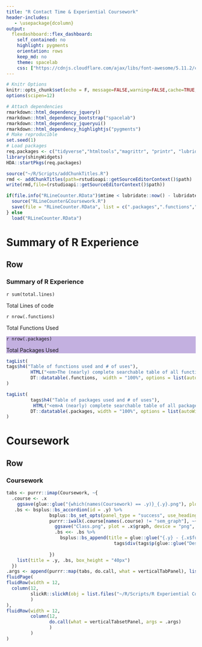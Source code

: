 ```yaml
---
title: "R Contact Time & Experiential Coursework"
header-includes:
   - \usepackage{dcolumn}
output: 
  flexdashboard::flex_dashboard: 
    self_contained: no
    highlight: pygments
    orientation: rows
    keep_md: no
    theme: spacelab
    css: ["https://cdnjs.cloudflare.com/ajax/libs/font-awesome/5.11.2/css/all.min.css", "RExperience.min.css"]
---
```


```r
# Knitr Options
knitr::opts_chunk$set(echo = F, message=FALSE,warning=FALSE,cache=TRUE, fig.align='center', fig.height=5.625, fig.width=7.5, tidy=TRUE, tidy.opts=list(width.cutoff=80))
options(scipen=12)

# Attach dependencies
rmarkdown::html_dependency_jquery()
rmarkdown::html_dependency_bootstrap("spacelab")
rmarkdown::html_dependency_jqueryui()
rmarkdown::html_dependency_highlightjs("pygments")
# Make reproducible
set.seed(1)
# Load packages
req.packages <- c("tidyverse","htmltools","magrittr", "printr", "lubridate", "shiny", "flexdashboard")
library(shinyWidgets)
HDA::startPkgs(req.packages)
```



```r
source("~/R/Scripts/addChunkTitles.R")
rmd <- addChunkTitles(path=rstudioapi::getSourceEditorContext()$path)
write(rmd,file=(rstudioapi::getSourceEditorContext()$path))
```

```r
if(file.info("RLineCounter.RData")$mtime < lubridate::now() - lubridate::weeks(12)) {
  source("RLineCounter&Coursework.R")
  save(file = "RLineCounter.RData", list = c(".packages",".functions","total.lines","Coursework"))
} else
  load("RLineCounter.RData")
```

Summary of R Experience
=======================================================================

Row
-----------------------------------------------------------------------

### Summary of R Experience

<div class="container-fluid">
<div class="row">
<div class="col-sm-4">
<div class="value-box bg-primary">
<div class="inner">
<p class = "value">`r sum(total.lines)`</p>
<p class="caption">Total Lines of code</p>
<div class="icon">
<i class="fas fa-code"></i>
</div>
</div>
</div>
</div>
<div class="col-sm-4">
<div class="value-box bg-success">
<div class="inner">
<p class = "value">`r nrow(.functions)`</p>
<p class="caption">Total Functions Used</p>
<div class="icon">
<i class="fas fa-file-code"></i>
</div>
</div>
</div>
</div>
<div class="col-sm-4">
<div class="value-box" style="background:#c3b0e0">
<div class="inner">
<p class = "value">`r nrow(.packages)`</p>
<p class="caption">Total Packages Used</p>
<div class="icon">
<i class="fas fa-archive"></i>
</div>
</div>
</div>
</div>
</div>
<div class="row">
<div class="col-sm-6">

```r
tagList(
tags$h4("Table of functions used and # of uses"),
         HTML("<em>The (nearly) complete searchable table of all functions used to date in R. </em>"),
         DT::datatable(.functions,  width = "100%", options = list(autoWidth = TRUE), style = "bootstrap", fillContainer = F)
)    
```
</div>
<div class="col-sm-6">

```r
tagList(
         tags$h4("Table of packages used and # of uses"),
          HTML("<em>A (nearly) complete searchable table of all packages used to date in R. </em>"),
         DT::datatable(.packages, width = "100%", options = list(autoWidth = TRUE), style = "bootstrap", fillContainer = F)
)

```
</div>
</div>
</div> 


Coursework 
=======================================================================

Row
-----------------------------------------------------------------------

### Coursework

```r
tabs <- purrr::imap(Coursework, ~{
  .course <- .x
    ggsave(glue::glue("{which(names(Coursework) == .y)}_{.y}.png"), plot = .x$sem_graph, path = "sem_graphs", device = "png", dpi = 72, scale= .75)
   .bs <- bsplus::bs_accordion(id = .y) %>%
                bsplus::bs_set_opts(panel_type = "success", use_heading_link = TRUE)
                purrr::iwalk(.course[names(.course) != "sem_graph"], ~{
                  ggsave("Class.png", plot = .x$graph, device = "png", dpi = 72, scale= .75)
                  .bs <<- .bs %>%
                    bsplus::bs_append(title = glue::glue("{.y} - {.x$fullname}"), content = 
                                        tags$div(tags$p(glue::glue("Description: {.x$description}")), img(src = paste0("data:image/png;base64,",RCurl::base64Encode(readBin("Class.png", "raw", file.info("Class.png")[1, "size"]), "txt")))))
                                      
                })
    list(title = .y, .bs, box_height = "40px")
  })
.args <- append(purrr::map(tabs, do.call, what = verticalTabPanel), list(color = "#6d94bf", contentWidth = 10))
fluidPage(
fluidRow(width = 12,
  column(12,
         slickR::slickR(obj = list.files("~/R/Scripts/R Experiential Coursework/sem_graphs", full.names = T), slideId = "sem_graphs", padding = 75)
         )
),
fluidRow(width = 12,
         column(12,
                do.call(what = verticalTabsetPanel, args = .args)
                )
         )
)

```
